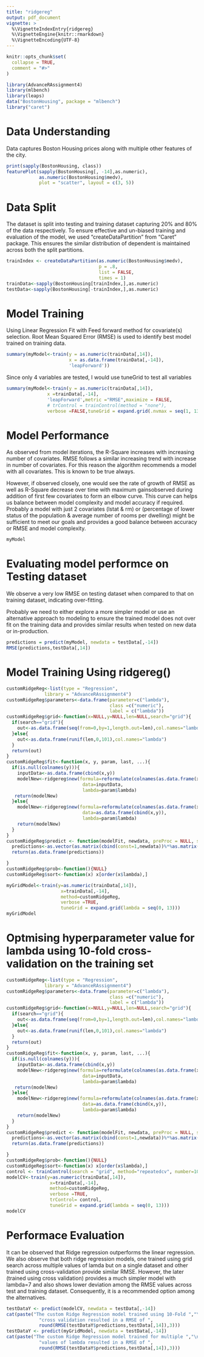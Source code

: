 ```yaml
---
title: "ridgereg"
output: pdf_document
vignette: >
  %\VignetteIndexEntry{ridgereg}
  %\VignetteEngine{knitr::rmarkdown}
  %\VignetteEncoding{UTF-8}
---
```


```r
knitr::opts_chunk$set(
  collapse = TRUE,
  comment = "#>"
)
```

```r
library(AdvanceRAssignment4)
library(mlbench)
library(leaps)
data("BostonHousing", package = "mlbench")
library("caret")
```

# Data Understanding

Data captures Boston Housing prices along with multiple other features of the city. 
```r
print(sapply(BostonHousing, class))
featurePlot(sapply(BostonHousing[, -14],as.numeric),
            as.numeric(BostonHousing$medv),
            plot = "scatter", layout = c(3, 5))
```

# Data Split

The dataset is split into testing and training dataset capturing 20% and 80% of 
the data respectively. To ensure effective and un-biased training and evaluation 
of the model, we used "createDataPartition" from "Caret" package. This ensures 
the similar distribution of dependent is maintained across both the split 
partitions.

```r
trainIndex <- createDataPartition(as.numeric(BostonHousing$medv), 
                                  p = .8, 
                                  list = FALSE, 
                                  times = 1)
trainData<-sapply(BostonHousing[trainIndex,],as.numeric)
testData<-sapply(BostonHousing[-trainIndex,],as.numeric)
```
# Model Training

Using Linear Regression Fit with Feed forward method for covariate(s) selection.
Root Mean Squared Error (RMSE) is used to identify best model trained on 
training data.

```r

summary(myModel<-train(y = as.numeric(trainData[,14]), 
                       x = as.data.frame(trainData[,-14]),
                       'leapForward'))
```
Since only 4 variables are tested, I would use tuneGrid to test all variables

```r
summary(myModel<-train(y = as.numeric(trainData[,14]), 
               x =trainData[,-14],
               'leapForward',metric ="RMSE",maximize = FALSE,
               # trControl = trainControl(method = "none"),
               verbose =FALSE,tuneGrid = expand.grid(.nvmax = seq(1, 13))))
```

# Model Performance

As observed from model iterations, the R-Square increases with increasing number
of covariates. RMSE follows a similar increasing trend with increase in number of
covariates. For this reason the algorithm recommends a model with all covariates.
This is known to be true always. 

However, if observed closely, one would see the rate of growth of RMSE as well 
as R-Square decrease over time with maximum gainsobserved during addition of 
first few covariates to form an elbow curve. This curve can helps us balance 
between model complexity and model accuracy if required. Probably a model with 
just 2 covariates (lstat & rm) or (percentage of lower status of the population 
& average number of rooms per dwelling) might be sufficient to meet our goals 
and provides a good balance between accuracy or RMSE and model complexity.

```r
myModel
```
# Evaluating model performce on Testing dataset
We observe a very low RMSE on testing dataset when compared to that on training
dataset, indicating over-fitting. 

Probably we need to either explore a more simpler model or use an alternative 
approach to modeling to ensure the trained model does not over fit on the 
training data and provides similar results when tested on new data or 
in-production.

```r
predictions = predict(myModel, newdata = testData[,-14])
RMSE(predictions,testData[,14])
```

# Model Training Using ridgereg()

```r

customRidgeReg<-list(type = "Regression",
              library = "AdvanceRAssignment4")
customRidgeReg$parameters<-data.frame(parameter=c("lambda"),
                                      class =c("numeric"),
                                      label = c("lambda"))
customRidgeReg$grid<-function(x=NULL,y=NULL,len=NULL,search="grid"){
  if(search=="grid"){
    out<-as.data.frame(seq(from=0,by=1,length.out=len),col.names="lambda")
  }else{
    out<-as.data.frame(runif(len,0,101),col.names="lambda")
  }
  return(out)
}
customRidgeReg$fit<-function(x, y, param, last, ...){
  if(is.null(colnames(y))){
    inputData<-as.data.frame(cbind(x,y))
    modelNew<-ridgereg$new(formula=reformulate(colnames(as.data.frame(x)),"y"),
                            data=inputData,
                            lambda=param$lambda)
   return(modelNew)
  }else{
    modelNew<-ridgereg$new(formula=reformulate(colnames(as.data.frame(x),colnames(y))),
                            data=as.data.frame(cbind(x,y)),
                            lambda=param$lambda)
    return(modelNew)
  }
}
customRidgeReg$predict <- function(modelFit, newdata, preProc = NULL, submodels = NULL){
  predictions<-as.vector(as.matrix(cbind(const=1,newdata))%*%as.matrix(modelFit$unScaledCoefficients))
  return(as.data.frame(predictions))

}
customRidgeReg$prob<-function(){NULL}
customRidgeReg$sort<-function(x) x[order(x$lambda),]

myGridModel<-train(y=as.numeric(trainData[,14]),
                    x=trainData[,-14],
                    method=customRidgeReg,
                    verbose =TRUE,
                    tuneGrid = expand.grid(lambda = seq(0, 13)))
myGridModel
```
# Optmising hyperparameter value for lambda using 10-fold cross-validation on the training set

```r
customRidgeReg<-list(type = "Regression",
              library = "AdvanceRAssignment4")
customRidgeReg$parameters<-data.frame(parameter=c("lambda"),
                                      class =c("numeric"),
                                      label = c("lambda"))
customRidgeReg$grid<-function(x=NULL,y=NULL,len=NULL,search="grid"){
  if(search=="grid"){
    out<-as.data.frame(seq(from=0,by=1,length.out=len),col.names="lambda")
  }else{
    out<-as.data.frame(runif(len,0,101),col.names="lambda")
  }
  return(out)
}
customRidgeReg$fit<-function(x, y, param, last, ...){
  if(is.null(colnames(y))){
    inputData<-as.data.frame(cbind(x,y))
    modelNew<-ridgereg$new(formula=reformulate(colnames(as.data.frame(x)),"y"),
                            data=inputData,
                            lambda=param$lambda)
   return(modelNew)
  }else{
    modelNew<-ridgereg$new(formula=reformulate(colnames(as.data.frame(x),colnames(y))),
                            data=as.data.frame(cbind(x,y)),
                            lambda=param$lambda)
    return(modelNew)
  }
}
customRidgeReg$predict <- function(modelFit, newdata, preProc = NULL, submodels = NULL){
  predictions<-as.vector(as.matrix(cbind(const=1,newdata))%*%as.matrix(modelFit$unScaledCoefficients))
  return(as.data.frame(predictions))

}
customRidgeReg$prob<-function(){NULL}
customRidgeReg$sort<-function(x) x[order(x$lambda),]
control <- trainControl(search = "grid", method="repeatedcv", number=10)
modelCV<-train(y=as.numeric(trainData[,14]),
                x=trainData[,-14],
                method=customRidgeReg,
                verbose =TRUE,
                trControl= control,
                tuneGrid = expand.grid(lambda = seq(0, 13)))
modelCV
```
# Performace Evaluation

It can be observed that Ridge regression outperforms the linear regression.
We also observe that both ridge regression models, one trained using grid search 
across multiple values of lamda but on a single dataset and other trained using 
cross-validation provide similar RMSE. However, the later (trained using cross 
validation) provides a much simpler model with lambda=7 and also shows lower 
deviation among the RMSE values across test and training dataset. Consequently,
it is a recommended option among the alternatives.

```r
testDataY <- predict(modelCV, newdata = testData[,-14])
cat(paste("The custom Ridge Regression model trained using 10-Fold ","\n",
            "cross validation resulted in a RMSE of ", 
            round(RMSE(testDataY$predictions,testData[,14]),3)))
testDataY <- predict(myGridModel, newdata = testData[,-14])
cat(paste("The custom Ridge Regression model trained for multiple ","\n",
            "values of lambda resulted in a RMSE of ", 
            round(RMSE(testDataY$predictions,testData[,14]),3)))
```